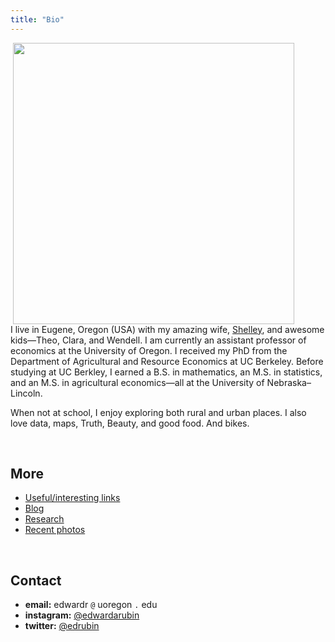 ```yaml
---
title: "Bio"
---
```


<head>
<script>
  document.title = "Ed Rubin: Blog";
</script>
</head>

<img align="right" src="Photos/kidsRedwoods.jpg" width = "450" HSPACE = "50">

<br>

<span class="abstract">
I live in Eugene, Oregon (USA) with my amazing wife, [Shelley](http://yourwritinghelper.com), and awesome kids—Theo, Clara, and Wendell. I am currently an assistant professor of economics at the University of Oregon. I received my PhD from the Department of Agricultural and Resource Economics at UC Berkeley. Before studying at UC Berkley, I earned a B.S. in mathematics, an M.S. in statistics, and an M.S. in agricultural economics—all at the University of Nebraska–Lincoln.
</span>

<span class="abstract">
When not at school, I enjoy exploring both rural and urban places. I also love data, maps, Truth, Beauty, and good food. And bikes.
</span>

<br>

## More

- [Useful/interesting links](links.html)
- [Blog](blog.html)
- [Research](research.html)
- [Recent photos](https://instagram.com/edwardarubin/)

<br>

## Contact

- __email:__ edwardr `@` uoregon `.` edu
- __instagram:__ [\@edwardarubin](https://instagram.com/edwardarubin/)
- __twitter:__ [\@edrubin](https://twitter.com/edrubin)

<br>

<!-- ![](Photos/theoAndEd.jpg) -->

